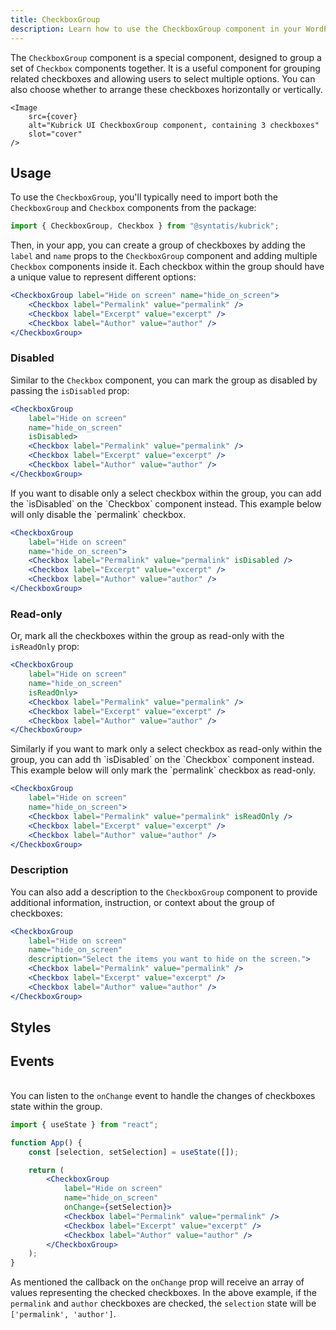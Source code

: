 ```yaml
---
title: CheckboxGroup
description: Learn how to use the CheckboxGroup component in your WordPress admin application.
---
```



<Lead
	storybook="/story/components-checkboxgroup--default"
	stackblitz="/edit/syntatis-kubrick-checkbox-group?file=src/App.jsx">
	The `CheckboxGroup` component is a special component, designed to group a set
	of `Checkbox` components together. It is a useful component for grouping
	related checkboxes and allowing users to select multiple options. You can also
	choose whether to arrange these checkboxes horizontally or vertically.

	<Image
		src={cover}
		alt="Kubrick UI CheckboxGroup component, containing 3 checkboxes"
		slot="cover"
	/>
</Lead>

## Usage

To use the `CheckboxGroup`, you'll typically need to import both the `CheckboxGroup` and `Checkbox` components from the package:

```jsx
import { CheckboxGroup, Checkbox } from "@syntatis/kubrick";
```

Then, in your app, you can create a group of checkboxes by adding the `label` and `name` props to the `CheckboxGroup` component and adding multiple `Checkbox` components inside it. Each checkbox within the group should have a unique value to represent different options:

```jsx
<CheckboxGroup label="Hide on screen" name="hide_on_screen">
	<Checkbox label="Permalink" value="permalink" />
	<Checkbox label="Excerpt" value="excerpt" />
	<Checkbox label="Author" value="author" />
</CheckboxGroup>
```

### Disabled

Similar to the `Checkbox` component, you can mark the group as disabled by passing the `isDisabled` prop:

```jsx {4} collapse={6-7}
<CheckboxGroup
	label="Hide on screen"
	name="hide_on_screen"
	isDisabled>
	<Checkbox label="Permalink" value="permalink" />
	<Checkbox label="Excerpt" value="excerpt" />
	<Checkbox label="Author" value="author" />
</CheckboxGroup>
```

<Aside type="tip">
If you want to disable only a select checkbox within the group, you can add the
`isDisabled` on the `Checkbox` component instead. This example below will only
disable the `permalink` checkbox.

```jsx {4} collapse={5-6}
<CheckboxGroup
	label="Hide on screen"
	name="hide_on_screen">
	<Checkbox label="Permalink" value="permalink" isDisabled />
	<Checkbox label="Excerpt" value="excerpt" />
	<Checkbox label="Author" value="author" />
</CheckboxGroup>
```
</Aside>

### Read-only

Or, mark all the checkboxes within the group as read-only with the `isReadOnly` prop:

```jsx {4} collapse={6-7}
<CheckboxGroup
	label="Hide on screen"
	name="hide_on_screen"
	isReadOnly>
	<Checkbox label="Permalink" value="permalink" />
	<Checkbox label="Excerpt" value="excerpt" />
	<Checkbox label="Author" value="author" />
</CheckboxGroup>
```

<Aside type="tip">
Similarly if you want to mark only a select checkbox as read-only within the group,
you can add th `isDisabled` on the `Checkbox` component instead. This example
below will only mark the `permalink` checkbox as read-only.

```jsx {4} collapse={5-6}
<CheckboxGroup
	label="Hide on screen"
	name="hide_on_screen">
	<Checkbox label="Permalink" value="permalink" isReadOnly />
	<Checkbox label="Excerpt" value="excerpt" />
	<Checkbox label="Author" value="author" />
</CheckboxGroup>
```
</Aside>

### Description

You can also add a description to the `CheckboxGroup` component to provide additional information, instruction, or context about the group of checkboxes:

```jsx {4} collapse={6-7}
<CheckboxGroup
	label="Hide on screen"
	name="hide_on_screen"
	description="Select the items you want to hide on the screen.">
	<Checkbox label="Permalink" value="permalink" />
	<Checkbox label="Excerpt" value="excerpt" />
	<Checkbox label="Author" value="author" />
</CheckboxGroup>
```

## Styles

<Table
	variant="classes"
	component="CheckboxGroup"
	items={[
		["root", "The root element of the checkbox group."],
		["label", "The wrapper element of the group label."],
		["items", "The wrapper element containing all the checkboxes."],
		["description", "The wrapper element of the group description."],
	]}
/>

## Events

<Table
	variant="events"
	component="CheckboxGroup"
	items={[
		["onChange", "Triggered when the check state changes. The function will receive an array of values representing the checked checkboxes."],
		["onFocusChange", "Triggered when the input receives or loses focus. It will receive a boolean indicating if the input is focused."],
	]}
	/>

You can listen to the `onChange` event to handle the changes of checkboxes state within the group.

```jsx {10} collapse={12-13}
import { useState } from "react";

function App() {
	const [selection, setSelection] = useState([]);

	return (
		<CheckboxGroup
			label="Hide on screen"
			name="hide_on_screen"
			onChange={setSelection}>
			<Checkbox label="Permalink" value="permalink" />
			<Checkbox label="Excerpt" value="excerpt" />
			<Checkbox label="Author" value="author" />
		</CheckboxGroup>
	);
}
```

As mentioned the callback on the `onChange` prop will receive an array of values representing the checked checkboxes. In the above example, if the `permalink` and `author` checkboxes are checked, the `selection` state will be `['permalink', 'author']`.
